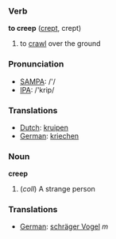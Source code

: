 === Verb ===

'''to creep''' ([[crept]], crept)

# to [[crawl]] over the ground

=== Pronunciation ===
*[[w:SAMPA|SAMPA]]: /'/
*[[w:IPA|IPA]]: /'krip/

=== Translations ===
*[[Dutch]]: [[kruipen]]
*[[German]]: [[kriechen]]


=== Noun ===

'''creep'''

#(''coll'') A strange person

=== Translations ===

*[[German]]: [[schräger Vogel]] ''m''